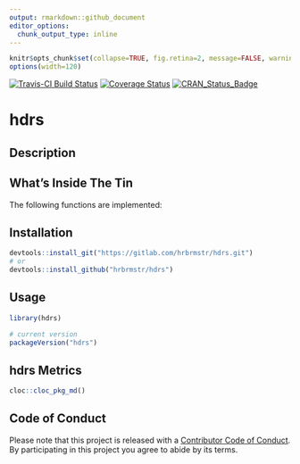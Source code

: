 ```yaml
---
output: rmarkdown::github_document
editor_options: 
  chunk_output_type: inline
---
```

```r
knitr$opts_chunk$set(collapse=TRUE, fig.retina=2, message=FALSE, warning=FALSE)
options(width=120)
```

[![Travis-CI Build Status](https://travis-ci.org/hrbrmstr/hdrs.svg?branch=master)](https://travis-ci.org/hrbrmstr/hdrs) 
[![Coverage Status](https://codecov.io/gh/hrbrmstr/hdrs/branch/master/graph/badge.svg)](https://codecov.io/gh/hrbrmstr/hdrs)
[![CRAN_Status_Badge](http://www.r-pkg.org/badges/version/hdrs)](https://cran.r-project.org/package=hdrs)

# hdrs

## Description

## What's Inside The Tin

The following functions are implemented:

## Installation

```r
devtools::install_git("https://gitlab.com/hrbrmstr/hdrs.git")
# or
devtools::install_github("hrbrmstr/hdrs")
```

## Usage

```r
library(hdrs)

# current version
packageVersion("hdrs")

```

## hdrs Metrics

```r
cloc::cloc_pkg_md()
```

## Code of Conduct

Please note that this project is released with a [Contributor Code of Conduct](CONDUCT.md). 
By participating in this project you agree to abide by its terms.
